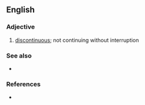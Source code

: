 ==English==

===Adjective===
{{head|en|adjective}}

# {{lb|en|rare}} [[discontinuous]]; not continuing without interruption

===See also===
* {{l|en|discontinuous}}

===References===
* {{R:Dictionary.com|noncontinuous}}